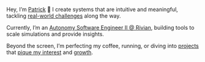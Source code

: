Hey, I’m [Patrick](/musings/little-about-me) 👋 I create systems that are intuitive and meaningful, tackling <a href="/PatrickYoussefResume.pdf" target="_blank">real-world challenges</a> along the way.

Currently, I’m an <a href="https://www.linkedin.com/in/patricksyoussef/" target="_blank" >Autonomy Software Engineer II @ Rivian</a>, building tools to scale simulations and provide insights.

Beyond the screen, I’m perfecting my coffee, running, or diving into <a class="projects" href="/projects" >projects</a> that <a class="blog" href="/blog" >pique my interest</a> and <a class="musings" href="/musings" >growth</a>.
